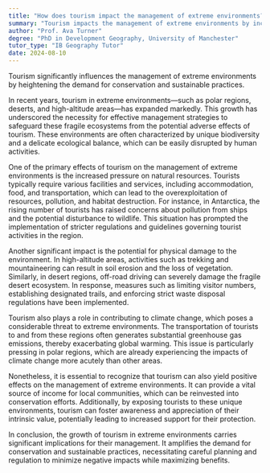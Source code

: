 ```yaml
---
title: "How does tourism impact the management of extreme environments?"
summary: "Tourism impacts the management of extreme environments by increasing the need for conservation and sustainable practices."
author: "Prof. Ava Turner"
degree: "PhD in Development Geography, University of Manchester"
tutor_type: "IB Geography Tutor"
date: 2024-08-10
---
```


Tourism significantly influences the management of extreme environments by heightening the demand for conservation and sustainable practices.

In recent years, tourism in extreme environments—such as polar regions, deserts, and high-altitude areas—has expanded markedly. This growth has underscored the necessity for effective management strategies to safeguard these fragile ecosystems from the potential adverse effects of tourism. These environments are often characterized by unique biodiversity and a delicate ecological balance, which can be easily disrupted by human activities.

One of the primary effects of tourism on the management of extreme environments is the increased pressure on natural resources. Tourists typically require various facilities and services, including accommodation, food, and transportation, which can lead to the overexploitation of resources, pollution, and habitat destruction. For instance, in Antarctica, the rising number of tourists has raised concerns about pollution from ships and the potential disturbance to wildlife. This situation has prompted the implementation of stricter regulations and guidelines governing tourist activities in the region.

Another significant impact is the potential for physical damage to the environment. In high-altitude areas, activities such as trekking and mountaineering can result in soil erosion and the loss of vegetation. Similarly, in desert regions, off-road driving can severely damage the fragile desert ecosystem. In response, measures such as limiting visitor numbers, establishing designated trails, and enforcing strict waste disposal regulations have been implemented.

Tourism also plays a role in contributing to climate change, which poses a considerable threat to extreme environments. The transportation of tourists to and from these regions often generates substantial greenhouse gas emissions, thereby exacerbating global warming. This issue is particularly pressing in polar regions, which are already experiencing the impacts of climate change more acutely than other areas.

Nonetheless, it is essential to recognize that tourism can also yield positive effects on the management of extreme environments. It can provide a vital source of income for local communities, which can be reinvested into conservation efforts. Additionally, by exposing tourists to these unique environments, tourism can foster awareness and appreciation of their intrinsic value, potentially leading to increased support for their protection.

In conclusion, the growth of tourism in extreme environments carries significant implications for their management. It amplifies the demand for conservation and sustainable practices, necessitating careful planning and regulation to minimize negative impacts while maximizing benefits.
    